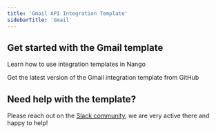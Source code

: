 ```yaml
---
title: 'Gmail API Integration Template'
sidebarTitle: 'Gmail'
---
```


## Get started with the Gmail template

<Card title="How to use integration templates"
      href="/integration-templates/overview#how-to-use-integration-templates"
      icon="book-open">
    Learn how to use integration templates in Nango
</Card>

<Card title="Get the Gmail template"
      href="https://github.com/NangoHQ/nango/tree/master/integration-templates/google-mail"
      icon="github">
    Get the latest version of the Gmail integration template from GitHub
</Card>

## Need help with the template?
Please reach out on the [Slack community](https://nango.dev/slack), we are very active there and happy to help!
